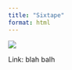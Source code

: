```yaml
---
title: "Sixtape"
format: html
---
```



![](design_1.jpg)

:::{.column-margin}

Link: blah balh

:::

